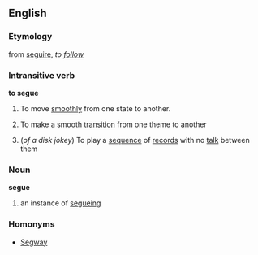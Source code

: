 ==English==
===Etymology===
{{It.}} from [[seguire]], ''to [[follow]]''
===Intransitive verb===
'''to segue'''
# To move [[smoothly]] from one state to another.
#{{music}} To make a smooth [[transition]] from one theme to another
#(''of a disk jokey'') To play a [[sequence]] of [[record]]s with no [[talk]] between them
===Noun===
'''segue'''
# an instance of [[segueing]]

===Homonyms===
*[[Segway]]